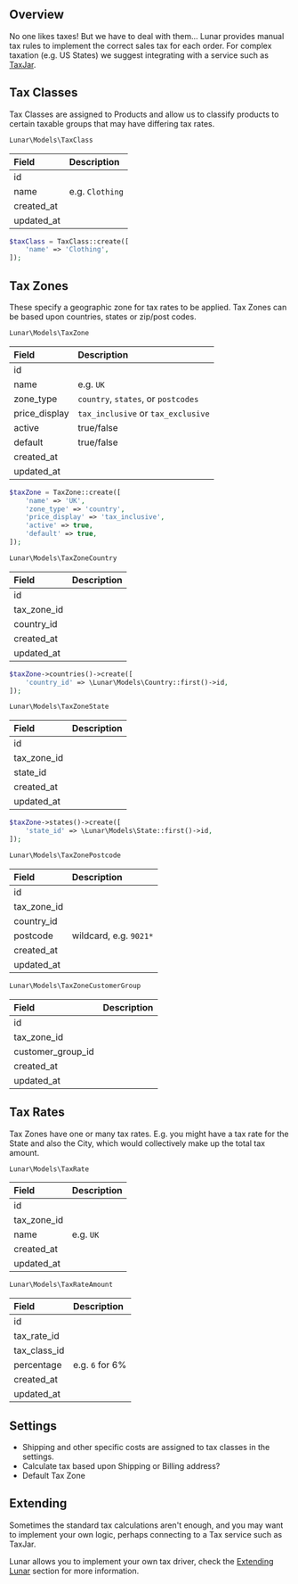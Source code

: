 ## Overview

No one likes taxes! But we have to deal with them... Lunar provides manual tax rules to implement the correct sales tax for each order. For complex taxation (e.g. US States) we suggest integrating with a service such as [TaxJar](https://www.taxjar.com/).


## Tax Classes

Tax Classes are assigned to Products and allow us to classify products to certain taxable groups that may have differing tax rates.

```php
Lunar\Models\TaxClass
```

|Field|Description|
|:-|:-|
|id||
|name|e.g. `Clothing`|
|created_at||
|updated_at||

```php
$taxClass = TaxClass::create([
    'name' => 'Clothing',
]);
```

## Tax Zones

These specify a geographic zone for tax rates to be applied. Tax Zones can be based upon countries, states or zip/post codes.

```php
Lunar\Models\TaxZone
```

|Field| Description                         |
|:-|:------------------------------------|
|id|                                     |
|name| e.g. `UK`                           |
|zone_type| `country`, `states`, or `postcodes` |
|price_display| `tax_inclusive` or `tax_exclusive`  |
|active| true/false                          |
|default| true/false                          |
|created_at|                                     |
|updated_at|                                     |

```php
$taxZone = TaxZone::create([
    'name' => 'UK',
    'zone_type' => 'country',
    'price_display' => 'tax_inclusive',
    'active' => true,
    'default' => true,
]);
```

```php
Lunar\Models\TaxZoneCountry
```

|Field|Description|
|:-|:-|
|id||
|tax_zone_id||
|country_id||
|created_at||
|updated_at||


```php
$taxZone->countries()->create([
    'country_id' => \Lunar\Models\Country::first()->id,
]);
```

```php
Lunar\Models\TaxZoneState
```

|Field|Description|
|:-|:-|
|id||
|tax_zone_id||
|state_id||
|created_at||
|updated_at||

```php
$taxZone->states()->create([
    'state_id' => \Lunar\Models\State::first()->id,
]);
```

```php
Lunar\Models\TaxZonePostcode
```

|Field|Description|
|:-|:-|
|id||
|tax_zone_id||
|country_id||
|postcode|wildcard, e.g. `9021*`|
|created_at||
|updated_at||

```php
Lunar\Models\TaxZoneCustomerGroup
```

|Field|Description|
|:-|:-|
|id||
|tax_zone_id||
|customer_group_id||
|created_at||
|updated_at||


## Tax Rates

Tax Zones have one or many tax rates. E.g. you might have a tax rate for the State and also the City, which would collectively make up the total tax amount.

```php
Lunar\Models\TaxRate
```

|Field|Description|
|:-|:-|
|id||
|tax_zone_id||
|name|e.g. `UK`|
|created_at||
|updated_at||

```php
Lunar\Models\TaxRateAmount
```

|Field|Description|
|:-|:-|
|id||
|tax_rate_id||
|tax_class_id||
|percentage|e.g. `6` for 6%|
|created_at||
|updated_at||


## Settings
- Shipping and other specific costs are assigned to tax classes in the settings.
- Calculate tax based upon Shipping or Billing address?
- Default Tax Zone

## Extending

Sometimes the standard tax calculations aren't enough, and you may want to implement your own logic, perhaps connecting to a Tax service such as TaxJar.

Lunar allows you to implement your own tax driver, check the [Extending Lunar](/0.x/extending/taxation) section for more information.

